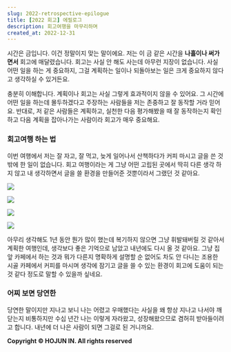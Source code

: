 ```yaml
---
slug: 2022-retrospective-epilogue
title: [2022 회고] 에필로그
description: 회고여행을 마무리하며
created_at: 2022-12-31
---
```


시간은 금입니다. 이건 정말이지 맞는 말이에요. 저는 이 금 같은 시간을 **나흘이나 써가면서** 회고에 매달렸습니다. 회고는 사실 안 해도
사는데 아무런 지장이 없습니다. 사실 어떤 일을 하는 게 중요하지, 그걸 계획하는 일이나 되돌아보는 일은 크게 중요하지 않다고 생각하실 수
있거든요.

충분히 이해합니다. 계획이나 회고는 사실 그렇게 효과적이지 않을 수 있어요. 그 시간에 어떤 일을 하는데 몰두하겠다고 주장하는 사람들을 저는
존중하고 잘 동작할 거라 믿어요. 반대로, 저 같은 사람들은 계획하고, 실천한 다음 평가해봤을 때 잘 동작하는지 확인하고 다음 계획을
잡아나가는 사람이라 회고가 매우 중요해요.

### 회고여행 하는 법

이번 여행에서 저는 잘 자고, 잘 먹고, 늦게 일어나서 산책하다가 커피 마시고 글을 쓴 것 밖에 한 일이 없습니다. 회고 여행이라는 게 그냥
어떤 고립된 곳에서 딱히 다른 생각 하지 않고 내 생각하면서 글을 쓸 환경을 만들어준 것뿐이라서 그랬던 것 같아요.

![](http://t1.daumcdn.net/brunch/service/user/aVyy/image/VkPvrbi7Ux8fwEtHMnmfxo-BMrw.HEIC)

![](http://t1.daumcdn.net/brunch/service/user/aVyy/image/XVVJI-AM-InIdRlGCt8mtY9jlMs.HEIC)

![](http://t1.daumcdn.net/brunch/service/user/aVyy/image/0v2KVk_F1KTMJOLiJLDzN0jYpu4.HEIC)

![](http://t1.daumcdn.net/brunch/service/user/aVyy/image/z70im38KVrMCecQihUjzxsqjjAo.HEIC)

아무리 생각해도 1년 동안 뭔가 많이 했는데 복기하지 않으면 그냥 휘발돼버릴 것 같아서 계획한 여행인데, 생각보다 좋은 기억으로 남았고
내년에도 다시 올 것 같아요. 그냥 집 앞 카페에서 하는 것과 뭐가 다른지 명확하게 설명할 순 없어도 차도 안 다니는 조용한 시골 카페에서
커피를 마시며 생각에 잠기고 글을 쓸 수 있는 환경이 회고에 도움이 되는 것 같다 정도로 말할 수 있을까 싶네요.

### 어찌 보면 당연한

당연한 말이지만 지나고 보니 나는 어렸고 우매했다는 사실을 왜 항상 지나고 나서야 깨닫는지 비통하지만 수십 년간 나는 이렇게 자라왔고,
성장해왔으므로 겸허히 받아들이려고 합니다. 내년에 더 나은 사람이 되면 그걸로 된 거니까요.

**Copyright © HOJUN IN. All rights reserved**
